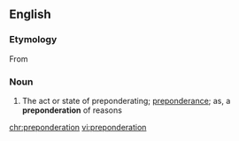 ==English==

===Etymology===
From {{etyl|la|en}} {{term|praepondero||lang=la|outweigh, turn the scale}}

===Noun===
{{en-noun}}

#The act or state of preponderating; [[preponderance]]; as, a '''preponderation''' of reasons
#: {{rfquotek|Isaac Watts}}

[[chr:preponderation]]
[[vi:preponderation]]